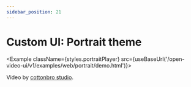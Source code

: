 ```yaml
---
sidebar_position: 21
---
```


# Custom UI: Portrait theme


<Example className={styles.portraitPlayer} src={useBaseUrl('/open-video-ui/v1/examples/web/portrait/demo.html')}></Example>

Video by [cottonbro studio](https://www.pexels.com/video/the-art-of-skateboarding-2791956/).
